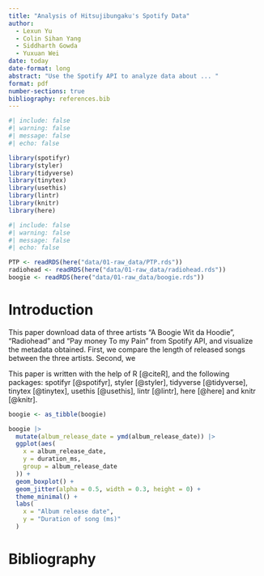 ```yaml
---
title: "Analysis of Hitsujibungaku's Spotify Data"
author: 
  - Lexun Yu
  - Colin Sihan Yang
  - Siddharth Gowda
  - Yuxuan Wei
date: today
date-format: long
abstract: "Use the Spotify API to analyze data about ... "
format: pdf
number-sections: true
bibliography: references.bib
---
```


```r
#| include: false
#| warning: false
#| message: false
#| echo: false

library(spotifyr)
library(styler)
library(tidyverse)
library(tinytex)
library(usethis)
library(lintr)
library(knitr)
library(here)
```

```r
#| include: false
#| warning: false
#| message: false
#| echo: false

PTP <- readRDS(here("data/01-raw_data/PTP.rds"))
radiohead <- readRDS(here("data/01-raw_data/radiohead.rds"))
boogie <- readRDS(here("data/01-raw_data/boogie.rds"))
```

# Introduction
This paper download data of three artists "A Boogie Wit da Hoodie", "Radiohead" and "Pay money To my Pain" from Spotify API, and visualize the metadata obtained. First, we compare the length of released songs between the three artists. Second, we 

This paper is written with the help of R [@citeR], and the following packages: spotifyr [@spotifyr], styler [@styler], tidyverse [@tidyverse], tinytex [@tinytex], usethis [@usethis], lintr [@lintr], here [@here] and knitr [@knitr].


```r
boogie <- as_tibble(boogie)

boogie |>
  mutate(album_release_date = ymd(album_release_date)) |>
  ggplot(aes(
    x = album_release_date,
    y = duration_ms,
    group = album_release_date
  )) +
  geom_boxplot() +
  geom_jitter(alpha = 0.5, width = 0.3, height = 0) +
  theme_minimal() +
  labs(
    x = "Album release date",
    y = "Duration of song (ms)"
  )
```

# Bibliography